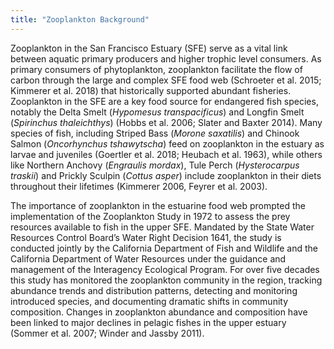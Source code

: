 ```yaml
---
title: "Zooplankton Background"
---
```


Zooplankton in the San Francisco Estuary (SFE) serve as a vital link between aquatic primary producers and higher trophic level consumers. As primary consumers of phytoplankton, zooplankton facilitate the flow of carbon through the large and complex SFE food web (Schroeter et al. 2015; Kimmerer et al. 2018) that historically supported abundant fisheries. Zooplankton in the SFE are a key food source for endangered fish species, notably the Delta Smelt (*Hypomesus transpacificus*) and Longfin Smelt (*Spirinchus thaleichthys*) (Hobbs et al. 2006; Slater and Baxter 2014). Many species of fish, including Striped Bass (*Morone saxatilis*) and Chinook Salmon (*Oncorhynchus tshawytscha*) feed on zooplankton in the estuary as larvae and juveniles (Goertler et al. 2018; Heubach et al. 1963), while others like Northern Anchovy (*Engraulis mordax*), Tule Perch (*Hysterocarpus traskii*) and Prickly Sculpin (*Cottus asper*) include zooplankton in their diets throughout their lifetimes (Kimmerer 2006, Feyrer et al. 2003).

The importance of zooplankton in the estuarine food web prompted the implementation of the Zooplankton Study in 1972 to assess the prey resources available to fish in the upper SFE. Mandated by the State Water Resources Control Board’s Water Right Decision 1641, the study is conducted jointly by the California Department of Fish and Wildlife and the California Department of Water Resources under the guidance and management of the Interagency Ecological Program. For over five decades this study has monitored the zooplankton community in the region, tracking abundance trends and distribution patterns, detecting and monitoring introduced species, and documenting dramatic shifts in community composition. Changes in zooplankton abundance and composition have been linked to major declines in pelagic fishes in the upper estuary (Sommer et al. 2007; Winder and Jassby 2011).
